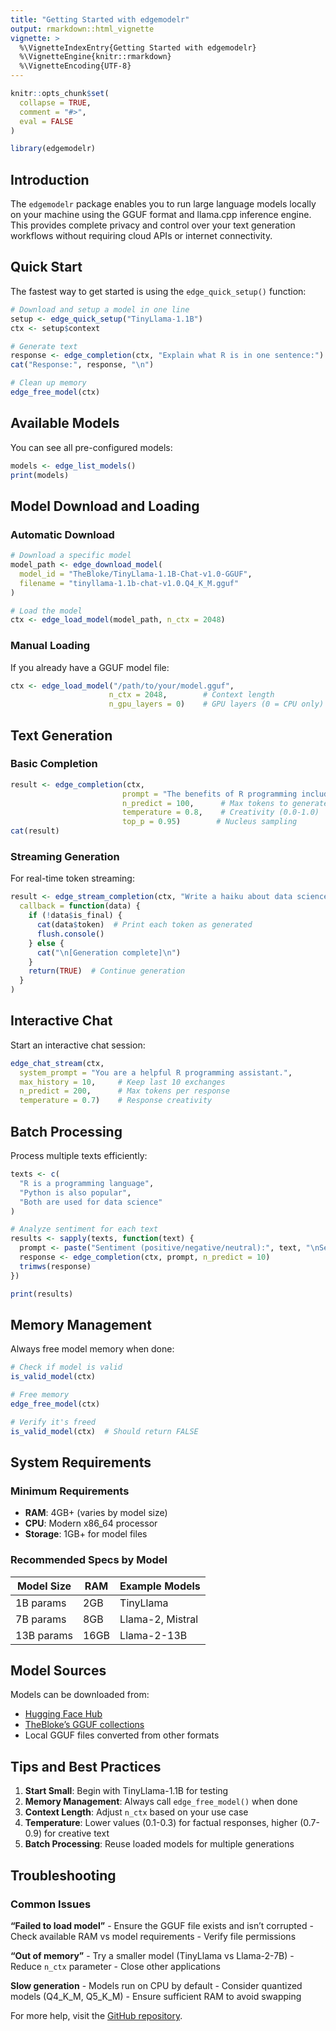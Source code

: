 ```yaml
---
title: "Getting Started with edgemodelr"
output: rmarkdown::html_vignette
vignette: >
  %\VignetteIndexEntry{Getting Started with edgemodelr}
  %\VignetteEngine{knitr::rmarkdown}
  %\VignetteEncoding{UTF-8}
---
```


```r
knitr::opts_chunk$set(
  collapse = TRUE,
  comment = "#>",
  eval = FALSE
)
```

```r
library(edgemodelr)
```

## Introduction

The `edgemodelr` package enables you to run large language models locally on your machine using the GGUF format and llama.cpp inference engine. This provides complete privacy and control over your text generation workflows without requiring cloud APIs or internet connectivity.

## Quick Start

The fastest way to get started is using the `edge_quick_setup()` function:

```r
# Download and setup a model in one line
setup <- edge_quick_setup("TinyLlama-1.1B")
ctx <- setup$context

# Generate text
response <- edge_completion(ctx, "Explain what R is in one sentence:")
cat("Response:", response, "\n")

# Clean up memory
edge_free_model(ctx)
```

## Available Models

You can see all pre-configured models:

```r
models <- edge_list_models()
print(models)
```

## Model Download and Loading

### Automatic Download

```r
# Download a specific model
model_path <- edge_download_model(
  model_id = "TheBloke/TinyLlama-1.1B-Chat-v1.0-GGUF",
  filename = "tinyllama-1.1b-chat-v1.0.Q4_K_M.gguf"
)

# Load the model
ctx <- edge_load_model(model_path, n_ctx = 2048)
```

### Manual Loading

If you already have a GGUF model file:

```r
ctx <- edge_load_model("/path/to/your/model.gguf", 
                      n_ctx = 2048,        # Context length
                      n_gpu_layers = 0)    # GPU layers (0 = CPU only)
```

## Text Generation

### Basic Completion

```r
result <- edge_completion(ctx, 
                         prompt = "The benefits of R programming include:",
                         n_predict = 100,      # Max tokens to generate
                         temperature = 0.8,    # Creativity (0.0-1.0)
                         top_p = 0.95)        # Nucleus sampling
cat(result)
```

### Streaming Generation

For real-time token streaming:

```r
result <- edge_stream_completion(ctx, "Write a haiku about data science:",
  callback = function(data) {
    if (!data$is_final) {
      cat(data$token)  # Print each token as generated
      flush.console()
    } else {
      cat("\n[Generation complete]\n")
    }
    return(TRUE)  # Continue generation
  }
)
```

## Interactive Chat

Start an interactive chat session:

```r
edge_chat_stream(ctx, 
  system_prompt = "You are a helpful R programming assistant.",
  max_history = 10,     # Keep last 10 exchanges
  n_predict = 200,      # Max tokens per response
  temperature = 0.7)    # Response creativity
```

## Batch Processing

Process multiple texts efficiently:

```r
texts <- c(
  "R is a programming language",
  "Python is also popular", 
  "Both are used for data science"
)

# Analyze sentiment for each text
results <- sapply(texts, function(text) {
  prompt <- paste("Sentiment (positive/negative/neutral):", text, "\nSentiment:")
  response <- edge_completion(ctx, prompt, n_predict = 10)
  trimws(response)
})

print(results)
```

## Memory Management

Always free model memory when done:

```r
# Check if model is valid
is_valid_model(ctx)

# Free memory
edge_free_model(ctx)

# Verify it's freed
is_valid_model(ctx)  # Should return FALSE
```

## System Requirements

### Minimum Requirements
- **RAM**: 4GB+ (varies by model size)
- **CPU**: Modern x86_64 processor
- **Storage**: 1GB+ for model files

### Recommended Specs by Model

| Model Size | RAM | Example Models |
|------------|-----|----------------|
| 1B params  | 2GB | TinyLlama |
| 7B params  | 8GB | Llama-2, Mistral |
| 13B params | 16GB| Llama-2-13B |

## Model Sources

Models can be downloaded from:

- [Hugging Face Hub](https://huggingface.co/models?library=gguf)
- [TheBloke's GGUF collections](https://huggingface.co/TheBloke)
- Local GGUF files converted from other formats

## Tips and Best Practices

1. **Start Small**: Begin with TinyLlama-1.1B for testing
2. **Memory Management**: Always call `edge_free_model()` when done
3. **Context Length**: Adjust `n_ctx` based on your use case
4. **Temperature**: Lower values (0.1-0.3) for factual responses, higher (0.7-0.9) for creative text
5. **Batch Processing**: Reuse loaded models for multiple generations

## Troubleshooting

### Common Issues

**"Failed to load model"**
- Ensure the GGUF file exists and isn't corrupted
- Check available RAM vs model requirements
- Verify file permissions

**"Out of memory"**
- Try a smaller model (TinyLlama vs Llama-2-7B)
- Reduce `n_ctx` parameter
- Close other applications

**Slow generation**
- Models run on CPU by default
- Consider quantized models (Q4_K_M, Q5_K_M)
- Ensure sufficient RAM to avoid swapping

For more help, visit the [GitHub repository](https://github.com/PawanRamaMali/edgemodelr).